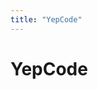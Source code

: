 ```yaml
---
title: "YepCode"
---
```

<!-- WARNING: This file is auto-generated by generate_tool_docs.py. Do not edit manually. -->


# YepCode
